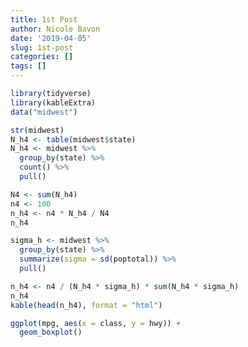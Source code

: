 ```yaml
---
title: 1st Post
author: Nicole Bavon
date: '2019-04-05'
slug: 1st-post
categories: []
tags: []
---
```

```r
library(tidyverse)
library(kableExtra)
data("midwest")

str(midwest)
N_h4 <- table(midwest$state)
N_h4 <- midwest %>%
  group_by(state) %>%
  count() %>%
  pull()

N4 <- sum(N_h4)
n4 <- 100
n_h4 <- n4 * N_h4 / N4
n_h4

sigma_h <- midwest %>%
  group_by(state) %>%
  summarize(sigma = sd(poptotal)) %>%
  pull()

n_h4 <- n4 / (N_h4 * sigma_h) * sum(N_h4 * sigma_h)
n_h4
kable(head(n_h4), format = "html")
```

```r
ggplot(mpg, aes(x = class, y = hwy)) + 
  geom_boxplot()
```

